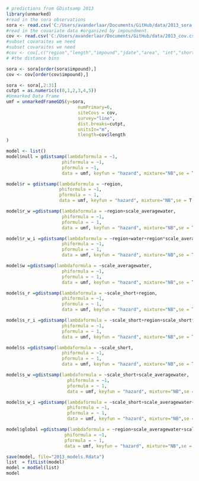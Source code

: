 ```r
# predictions from GDistsamp 2013
library(unmarked)
#read in the sora observations
sora <- read.csv('C:/Users/avanderlaar/Documents/GitHub/data/2013_sora.csv', header=T)
#read in the covariate data #organized by impoundment.
cov <- read.csv('C:/Users/avanderlaar/Documents/GitHub/data/2013_cov.csv', header=T)
#subset covaraites we need
#subset covaraites we need
#cov <- cov[,c("region","length","impound","jdate","area", "int","short","water")]
# #the distance bins

sora <- sora[order(sora$impound),]
cov <- cov[order(cov$impound),]

sora <- sora[,2:31]
cutpt = as.numeric(c(0,1,2,3,4,5)) 
#Unmarked Data Frame
umf = unmarkedFrameGDS(y=sora, 
                           numPrimary=6,
                           siteCovs = cov,
                           survey="line", 
                           dist.breaks=cutpt,  
                           unitsIn="m", 
                           tlength=cov$length
)
```

```r

model <- list()
model$null = gdistsamp(lambdaformula = ~1, 
                     phiformula = ~1, 
                     pformula = ~1,
                     data = umf, keyfun = "hazard", mixture="NB",se = T, output="abund")

model$r = gdistsamp(lambdaformula = ~region, 
                    phiformula = ~1, 
                    pformula = ~ 1,
                    data = umf, keyfun = "hazard", mixture="NB",se = T, output="abund")
```
```r


model$r_w =gdistsamp(lambdaformula = ~region+scale_averagewater, 
                     phiformula = ~1, 
                     pformula = ~ 1,
                     data = umf, keyfun = "hazard", mixture="NB",se = T, output="abund")

model$r_w_i =gdistsamp(lambdaformula = ~region+water+region*scale_averagewater, 
                     phiformula = ~1, 
                     pformula = ~ 1,
                     data = umf, keyfun = "hazard", mixture="NB",se = T, output="abund")

model$w =gdistsamp(lambdaformula = ~scale_averagewater, 
                     phiformula = ~1, 
                     pformula = ~ 1,
                     data = umf, keyfun = "hazard", mixture="NB",se = T, output="abund")
```
```r
model$s_r =gdistsamp(lambdaformula = ~scale_short+region, 
                     phiformula = ~1, 
                     pformula = ~ 1,
                     data = umf, keyfun = "hazard", mixture="NB",se = T, output="abund")

model$s_r_i =gdistsamp(lambdaformula = ~scale_short+region+scale_short*region, 
                     phiformula = ~1, 
                     pformula = ~ 1,
                     data = umf, keyfun = "hazard", mixture="NB",se = T, output="abund")

```

```r
model$s =gdistsamp(lambdaformula = ~scale_short, 
                     phiformula = ~1, 
                     pformula = ~ 1,
                     data = umf, keyfun = "hazard", mixture="NB",se = T, output="abund")

model$s_w =gdistsamp(lambdaformula = ~scale_short+scale_averagewater, 
                       phiformula = ~1, 
                       pformula = ~ 1,
                       data = umf, keyfun = "hazard", mixture="NB",se = T, output="abund")

model$s_w_i =gdistsamp(lambdaformula = ~scale_short+scale_averagewater+scale_short*scale_averagewater, 
                       phiformula = ~1, 
                       pformula = ~ 1,
                       data = umf, keyfun = "hazard", mixture="NB",se = T, output="abund")
```
```r
model$global =gdistsamp(lambdaformula = ~region+scale_averagewater+scale_short+region*scale_averagewater+region*scale_short+scale_short*scale_averagewater, 
                      phiformula = ~1, 
                      pformula = ~ 1,
                      data = umf, keyfun = "hazard", mixture="NB",se = T, output="abund")

```
```r
save(model, file="2013_models.Rdata")
list  = fitList(model)
model = modSel(list)
model
```